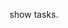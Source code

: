 



<Meta title="organism/task-list" />

show tasks.

<Preview>
  <Story name="with-tasks">
    <Provider store={Store} >
      <TaskList tasks={
        object("tasks", [
          {
            id: 1,
            title: "title1",
            detail: "detail1",
            assignee: "assignee1"
          },
          {
            id: 2,
            title: "title-two",
            detail: "detail-two",
            assignee: "assignee-two"
          }
        ])
      }/>
    </Provider>
  </Story>
</Preview>

<Preview>
  <Story name="with-undefined">
    <Provider store={Store} >
      <TaskList tasks={undefined} />
    </Provider>
  </Story>
</Preview>

<Props of={TaskList} />
